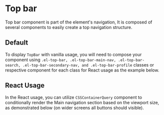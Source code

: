 
<Meta of={TopBarStories} />

# Top bar

Top bar component is part of the element's navigation, It is composed of several components to easily create a top navigation structure.

## Default

To display `TopBar` with vanilla usage, you will need to compose your component using `.el-top-bar, .el-top-bar-main-nav, .el-top-bar-search, .el-top-bar-secondary-nav, and .el-top-bar-profile` classes or respective component for each class for React usage as the example below.

<Canvas of={TopBarStories.Default} />

<RenderHtmlMarkup of={TopBarStories.Default} />

## React Usage

In the React usage, you can utilize `CSSContainerQuery` component to conditionally render the Main navigation section based on the viewport size, as demonstrated below (on wider screens all buttons should visible).

<Canvas of={TopBarStories.ReactUsage} />

<RenderHtmlMarkup of={TopBarStories.ReactUsage} />
